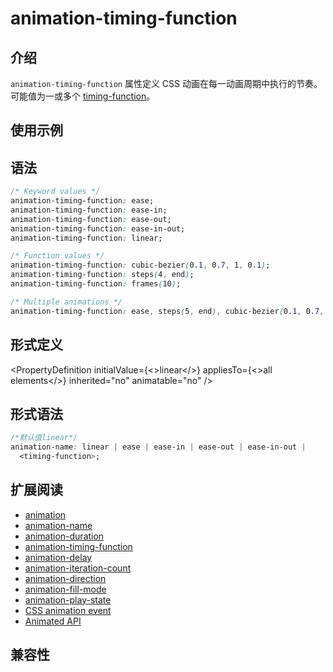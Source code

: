 
# animation-timing-function

## 介绍

`animation-timing-function` 属性定义 CSS 动画在每一动画周期中执行的节奏。可能值为一或多个 [timing-function](https://developer.mozilla.org/zh-CN/docs/Web/CSS/easing-function)。

## 使用示例

<Go
  example="css-api"
  img="/assets/doc/css/animation-timing-function.gif"
  defaultEntryFile="dist/animation-timing-function.lynx.bundle"
  entry="src/animation-timing-function"
  defaultFile="src/animation-timing-function/App.tsx"
  entry="src/animation-timing-function"
/>

## 语法

```css
/* Keyword values */
animation-timing-function: ease;
animation-timing-function: ease-in;
animation-timing-function: ease-out;
animation-timing-function: ease-in-out;
animation-timing-function: linear;

/* Function values */
animation-timing-function: cubic-bezier(0.1, 0.7, 1, 0.1);
animation-timing-function: steps(4, end);
animation-timing-function: frames(10);

/* Multiple animations */
animation-timing-function: ease, steps(5, end), cubic-bezier(0.1, 0.7, 1, 0.1);
```

## 形式定义


<PropertyDefinition
  initialValue={<>linear</>}
  appliesTo={<>all elements</>}
  inherited="no"
  animatable="no"
/>

## 形式语法

```css
/*默认值linear*/
animation-name: linear | ease | ease-in | ease-out | ease-in-out |
  <timing-function>;
```

## 扩展阅读

- [animation](./animation.mdx)
- [animation-name](./animation-name.mdx)
- [animation-duration](./animation-duration.mdx)
- [animation-timing-function](./animation-timing-function.mdx)
- [animation-delay](./animation-delay.mdx)
- [animation-iteration-count](./animation-iteration-count.mdx)
- [animation-direction](./animation-direction.mdx)
- [animation-fill-mode](./animation-fill-mode.mdx)
- [animation-play-state](./animation-play-state.mdx)
- [CSS animation event](../../lynx-api/event/animation-event.mdx)
- [Animated API](../../lynx-api/lynx/lynx-animate-api.mdx)

## 兼容性


<LegacyCompatTable metadata="css/properties/animation-timing-function" />

